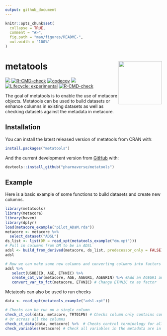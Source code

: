 ```yaml
---
output: github_document
---
```


<!-- README.md is generated from README.Rmd. Please edit that file -->

```r
knitr::opts_chunk$set(
  collapse = TRUE,
  comment = "#>",
  fig.path = "man/figures/README-",
  out.width = "100%"
)
```

# metatools <a href='https://github.com/pharmaverse/metatools'><img src="man/figures/metatools.png" align="right" style="height:139px;"/></a>

<!-- badges: start -->

[<img src="http://pharmaverse.org/shields/metatools.svg"/>](https://pharmaverse.org) [![R-CMD-check](https://github.com/pharmaverse/metatools/workflows/R-CMD-check/badge.svg)](https://github.com/pharmaverse/metatools/actions) [![codecov](https://codecov.io/gh/pharmaverse/metatools/branch/main/graph/badge.svg?token=55N5APFLPA)](https://app.codecov.io/gh/pharmaverse/metatools) [<img src="https://img.shields.io/badge/License-MIT-blue.svg"/>](https://github.com/pharmaverse/metatools/blob/main/LICENSE) [![Lifecycle: experimental](https://img.shields.io/badge/lifecycle-experimental-orange.svg)](https://lifecycle.r-lib.org/articles/stages.html#experimental)
[![R-CMD-check](https://github.com/pharmaverse/metatools/actions/workflows/R-CMD-check.yaml/badge.svg)](https://github.com/pharmaverse/metatools/actions/workflows/R-CMD-check.yaml)
<!-- badges: end -->

The goal of metatools is to enable the use of metacore objects. Metatools can be used to build datasets or enhance columns in existing datasets as well as checking datasets against the metadata in metacore.

## Installation

You can install the latest released version of metatools from CRAN with:

``` r
install.packages("metatools")
```

And the current development version from [GitHub](https://github.com/pharmaverse/metatools) with:

``` r
devtools::install_github("pharmaverse/metatools")
```

## Example

Here is a basic example of some functions to build datasets and create new columns.

```r
library(metatools)
library(metacore)
library(haven)
library(dplyr)
load(metacore_example("pilot_ADaM.rda"))
metacore <- metacore %>%
  select_dataset("ADSL")
ds_list <- list(DM = read_xpt(metatools_example("dm.xpt")))
# Pull in columns from DM to be in ADSL
adsl <- build_from_derived(metacore, ds_list, predecessor_only = FALSE) 
adsl 

# Now we can make some new columns and converting columns into factors
adsl %>%
   select(USUBJID, AGE, ETHNIC) %>% 
   create_cat_var(metacore, AGE, AGEGR1, AGEGR1N) %>% #Add an AGEGR1 and AGEGR1N column
   convert_var_to_fct(metacore, ETHNIC) # Change ETHNIC to as factor 
```

Metatools can also be used to run checks

```r
data <- read_xpt(metatools_example("adsl.xpt"))

# Checks can be run on a single column
check_ct_col(data, metacore, TRT01PN) # Checks column only contains control terminology
# Or across all the columns 
check_ct_data(data, metacore) %>%  # Checks control terminology for all columns 
check_variables(metacore) # Check all variables in the metadata are in the dataset and there aren't any extra columns 

```
